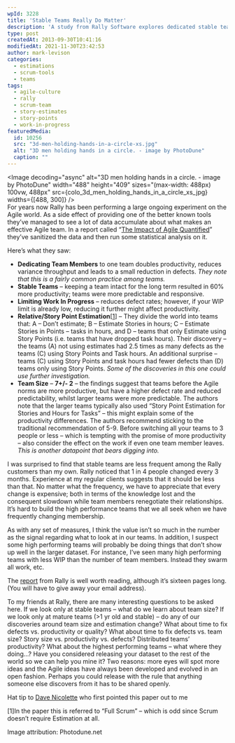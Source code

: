 ```yaml
---
wpId: 3228
title: 'Stable Teams Really Do Matter'
description: 'A study from Rally Software explores dedicated stable teams, what contributes to them, and what Scrum Practices they implement.'
type: post
createdAt: 2013-09-30T10:41:16
modifiedAt: 2021-11-30T23:42:53
author: mark-levison
categories:
  - estimations
  - scrum-tools
  - teams
tags:
  - agile-culture
  - rally
  - scrum-team
  - story-estimates
  - story-points
  - work-in-progress
featuredMedia:
  id: 10256
  src: "3d-men-holding-hands-in-a-circle-xs.jpg"
  alt: "3D men holding hands in a circle. - image by PhotoDune"
  caption: ""
---
```





<Image decoding="async" alt="3D men holding hands in a circle. - image by PhotoDune" width="488" height="409" sizes="(max-width: 488px) 100vw, 488px" src={colo_3d_men_holding_hands_in_a_circle_xs_jpg} widths={[488, 300]} />  
For years now Rally has been performing a large ongoing experiment on the Agile world. As a side effect of providing one of the better known tools they’ve managed to see a lot of data accumulate about what makes an effective Agile team. In a report called “[The Impact of Agile Quantified](https://www.infoq.com/presentations/agile-quantify/)” they’ve sanitized the data and then run some statistical analysis on it.

Here’s what they saw:

*   **Dedicating Team Members** to one team doubles productivity, reduces variance throughput and leads to a small reduction in defects. _They note that this is a fairly common practice among teams._
*   **Stable Teams** – keeping a team intact for the long term resulted in 60% more productivity; teams were more predictable and responsive.
*   **Limiting Work In Progress** – reduces defect rates; however, if your WIP limit is already low, reducing it further might affect productivity.
*   **Relative/Story Point Estimation**\[[1](#footnotes)\] – They divide the world into teams that: A – Don’t estimate; B – Estimate Stories in hours; C – Estimate Stories in Points – tasks in hours, and D – teams that only Estimate using Story Points (i.e. teams that have dropped task hours). Their discovery – the teams (A) not using estimates had 2.5 times as many defects as the teams (C) using Story Points and Task hours. An additional surprise – teams (C) using Story Points and task hours had fewer defects than (D) teams only using Story Points. _Some of the discoveries in this one could use further investigation._
*   **Team Size** – **7+/- 2** – the findings suggest that teams before the Agile norms are more productive, but have a higher defect rate and reduced predictability, whilst larger teams were more predictable. The authors note that the larger teams typically also used “Story Point Estimation for Stories and Hours for Tasks” – this might explain some of the productivity differences. The authors recommend sticking to the traditional recommendation of 5-9. Before switching all your teams to 3 people or less – which is tempting with the promise of more productivity – also consider the effect on the work if even one team member leaves. _This is another datapoint that bears digging into._

I was surprised to find that stable teams are less frequent among the Rally customers than my own. Rally noticed that 1 in 4 people changed every 3 months. Experience at my regular clients suggests that it should be less than that. No matter what the frequency, we have to appreciate that every change is expensive; both in terms of the knowledge lost and the consequent slowdown while team members renegotiate their relationships. It’s hard to build the high performance teams that we all seek when we have frequently changing membership.

As with any set of measures, I think the value isn’t so much in the number as the signal regarding what to look at in our teams. In addition, I suspect some high performing teams will probably be doing things that don’t show up well in the larger dataset. For instance, I’ve seen many high performing teams with less WIP than the number of team members. Instead they swarm all work, etc.

The [report](https://docs.broadcom.com/doc/outcomes-driven-organization) from Rally is well worth reading, although it’s sixteen pages long. (You will have to give away your email address).

To my friends at Rally, there are many interesting questions to be asked here. If we look only at stable teams – what do we learn about team size? If we look only at mature teams (>1 yr old and stable) – do any of our discoveries around team size and estimation change? What about time to fix defects vs. productivity or quality? What about time to fix defects vs. team size? Story size vs. productivity vs. defects? Distributed teams’ productivity? What about the highest performing teams – what where they doing…? Have you considered releasing your dataset to the rest of the world so we can help you mine it? Two reasons: more eyes will spot more ideas and the Agile ideas have always been developed and evolved in an open fashion. Perhaps you could release with the rule that anything someone else discovers from it has to be shared openly.

Hat tip to [Dave Nicolette](https://davenicolette.wordpress.com/2013/08/16/correlation-between-high-wip-and-defects/) who first pointed this paper out to me  

\[1\]In the paper this is referred to “Full Scrum” – which is odd since Scrum doesn’t require Estimation at all.

Image attribution: Photodune.net